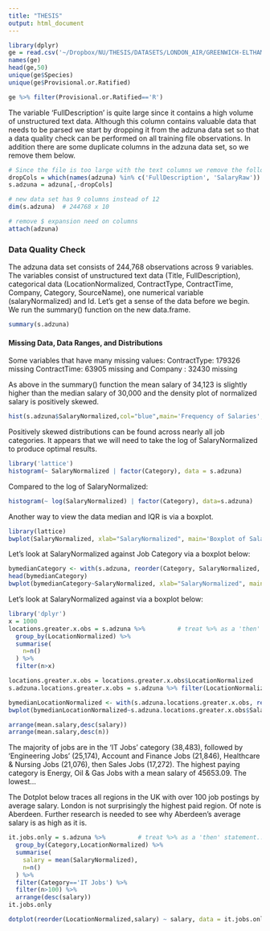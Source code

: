 ```yaml
---
title: "THESIS"
output: html_document
---
```

```r
library(dplyr)
ge = read.csv('~/Dropbox/NU/THESIS/DATASETS/LONDON_AIR/GREENWICH-ELTHAM/greenwich_eltham_2016_1.csv')
names(ge)
head(ge,50)
unique(ge$Species)
unique(ge$Provisional.or.Ratified)

ge %>% filter(Provisional.or.Ratified=='R')

```

The variable 'FullDescription' is quite large since it contains a high volume of unstructured text data. Although this column contains valuable data that needs to be parsed we start by dropping it from the adzuna data set so that a data quality check can be performed on all training file observations. In addition there are some duplicate columns in the adzuna data set, so we remove them below.

```r
# Since the file is too large with the text columns we remove the following columns
dropCols = which(names(adzuna) %in% c('FullDescription', 'SalaryRaw'))
s.adzuna = adzuna[,-dropCols]

# new data set has 9 columns instead of 12
dim(s.adzuna)  # 244768 x 10

# remove $ expansion need on columns
attach(adzuna)
```


<!-- The strsplit(a, ",") -->
<!-- ```{r} -->
<!-- #install.packages('splitstackshape') -->
<!-- library(splitstackshape) -->
<!-- names(s.adzuna) -->
<!-- cSplit(s.adzuna, "LocationRaw", ",") -->
<!-- ``` -->

### Data Quality Check
The adzuna data set consists of 244,768 observations across 9 variables. The variables consist of unstructured text data (Title, FullDescription), categorical data (LocationNormalized, ContractType, ContractTime, Company, Category, SourceName), one numerical variable (salaryNormalized) and Id. Let's get a sense of the data before we begin. We run the summary() function on the new data.frame. 

```r
summary(s.adzuna)
```


#### Missing Data, Data Ranges, and Distributions
Some variables that have many missing values:
ContractType: 179326 missing
ContractTime:  63905 missing and 
Company     :  32430 missing


As above in the summary() function the mean salary of 34,123 is slightly higher than the median salary of 30,000 and the density plot of normalized salary is positively skewed. 
```r
hist(s.adzuna$SalaryNormalized,col="blue",main='Frequency of Salaries', xlab='Salary') 
```

Positively skewed distributions can be found across nearly all job categories. It appears that we will need to take the log of SalaryNormalized to produce optimal results. 
```r
library('lattice')
histogram(~ SalaryNormalized | factor(Category), data = s.adzuna)
```

Compared to the log of SalaryNormalized:
```r
histogram(~ log(SalaryNormalized) | factor(Category), data=s.adzuna)
```

Another way to view the data median and IQR is via a boxplot. 

```r
library(lattice)
bwplot(SalaryNormalized, xlab="SalaryNormalized", main='Boxplot of SalaryNormalized')
```

Let's look at SalaryNormalized against Job Category via a boxplot below:
```r
bymedianCategory <- with(s.adzuna, reorder(Category, SalaryNormalized, median))
head(bymedianCategory)
bwplot(bymedianCategory~SalaryNormalized, xlab="SalaryNormalized", main='Boxplot of SalaryNormalized by Category')
```
   

Let's look at SalaryNormalized against  via a boxplot below:
   
```r
library('dplyr')
x = 1000
locations.greater.x.obs = s.adzuna %>%         # treat %>% as a 'then' statement... 
  group_by(LocationNormalized) %>%
  summarise(
    n=n()
  ) %>%
  filter(n>x)

locations.greater.x.obs = locations.greater.x.obs$LocationNormalized
s.adzuna.locations.greater.x.obs = s.adzuna %>% filter(LocationNormalized %in% locations.greater.x.obs)

bymedianLocationNormalized <- with(s.adzuna.locations.greater.x.obs, reorder(LocationNormalized, SalaryNormalized, median))
bwplot(bymedianLocationNormalized~s.adzuna.locations.greater.x.obs$SalaryNormalized, xlab="SalaryNormalized", main='Boxplot of SalaryNormalized by LocationNormalized')

```

```r
arrange(mean.salary,desc(salary))
arrange(mean.salary,desc(n))
```

The majority of jobs are in the 'IT Jobs' category (38,483), followed by 'Engineering Jobs' (25,174), Account and Finance Jobs (21,846), Healthcare & Nursing Jobs (21,076), then Sales Jobs (17,272). The highest paying category is Energy, Oil & Gas Jobs with a mean salary of 45653.09. The lowest...

The Dotplot below traces all regions in the UK with over 100 job postings by average salary. London is not surprisingly the highest paid region. Of note is Aberdeen. Further research is needed to see why Aberdeen's average salary is as high as it is. 
```r
it.jobs.only = s.adzuna %>%         # treat %>% as a 'then' statement... 
  group_by(Category,LocationNormalized) %>%
  summarise(
    salary = mean(SalaryNormalized),
    n=n()
  ) %>% 
  filter(Category=='IT Jobs') %>%
  filter(n>100) %>%
  arrange(desc(salary))
it.jobs.only

dotplot(reorder(LocationNormalized,salary) ~ salary, data = it.jobs.only, scales = list(y = list(relation="free")))

```


